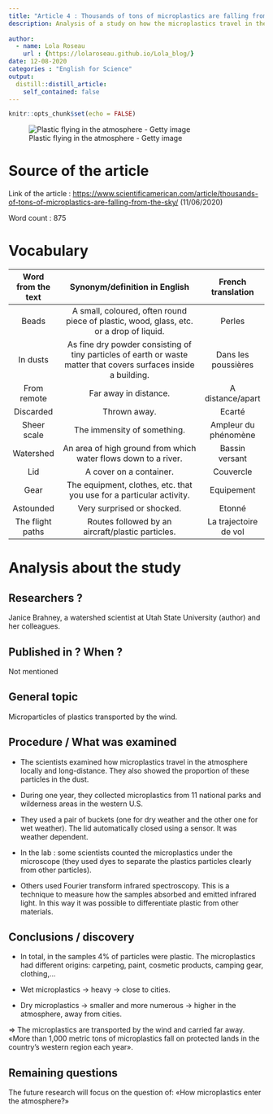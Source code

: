 ```yaml
---
title: "Article 4 : Thousands of tons of microplastics are falling from the sky"
description: Analysis of a study on how the microplastics travel in the atmosphere locally and on long-distance flights.
  
author:
  - name: Lola Roseau
    url : {https://lolaroseau.github.io/Lola_blog/}
date: 12-08-2020
categories : "English for Science"
output:
  distill::distill_article:
    self_contained: false
---
```


```r
knitr::opts_chunk$set(echo = FALSE)
```


![Plastic flying in the atmosphere - Getty image](images/image-plasic-atmosphere.jpeg) 


# Source of the article

Link of the article : <https://www.scientificamerican.com/article/thousands-of-tons-of-microplastics-are-falling-from-the-sky/> (11/06/2020)

Word count : 875

# Vocabulary

| Word from the text |                                          Synonym/definition in English                                           |  French translation   |
| :----------------: | :--------------------------------------------------------------------------------------------------------------: | :-------------------: |
|       Beads        |             A small, coloured, often round piece of plastic, wood, glass, etc. or a drop of liquid.              |        Perles         |
|      In dusts      | As fine dry powder consisting of tiny particles of earth or waste matter that covers surfaces inside a building. |   Dans les poussières |
|    From remote     |                                              Far away in distance.                                               |   A distance/apart    |
|     Discarded      |                                                  Thrown away.                                                    |        Ecarté         |
|    Sheer scale     |                                           The immensity of something.                                            | Ampleur du phénomène  |
|     Watershed      |                          An area of high ground from which water flows down to a river.                          |    Bassin versant     |
|        Lid         |                                             A cover on a container.                                              |      Couvercle        |
|        Gear        |                       The equipment, clothes, etc. that you use for a particular activity.                       |      Equipement       |
|     Astounded      |                                            Very surprised or shocked.                                            |        Etonné         |
|  The flight paths  |                                Routes followed by an aircraft/plastic particles.                                 | La trajectoire de vol |

# Analysis about the study

## Researchers ?

Janice Brahney, a watershed scientist at Utah State University (author) and her colleagues. 

## Published in ? When ?

Not mentioned

## General topic

Microparticles of plastics transported by the wind.

## Procedure / What was examined

- The scientists examined how microplastics travel in the atmosphere locally and long-distance. They also showed the proportion of these particles in the dust. 

- During one year, they collected microplastics from 11 national parks and wilderness areas in the western U.S. 

- They used a pair of buckets (one for dry weather and the other one for wet weather). The lid automatically closed using a sensor. It was weather dependent.

- In the lab : some scientists counted the microplastics under the microscope (they used dyes to separate the plastics particles clearly from other particles).

- Others used Fourier transform infrared spectroscopy. This is a technique to measure how the samples absorbed and emitted infrared light. In this way it was possible to differentiate plastic from other materials.

## Conclusions / discovery

- In total, in the samples 4% of particles were plastic. The microplastics had different origins: carpeting, paint, cosmetic products, camping gear, clothing,…

- Wet microplastics -> heavy -> close to cities.

- Dry microplastics -> smaller and more numerous -> higher in the atmosphere, away from cities.

=> The microplastics are transported by the wind and carried far away. «More than 1,000 metric tons of microplastics fall on protected lands in the country’s western region each year».

## Remaining questions 

The future research will focus on the question of: «How microplastics enter the atmosphere?»

